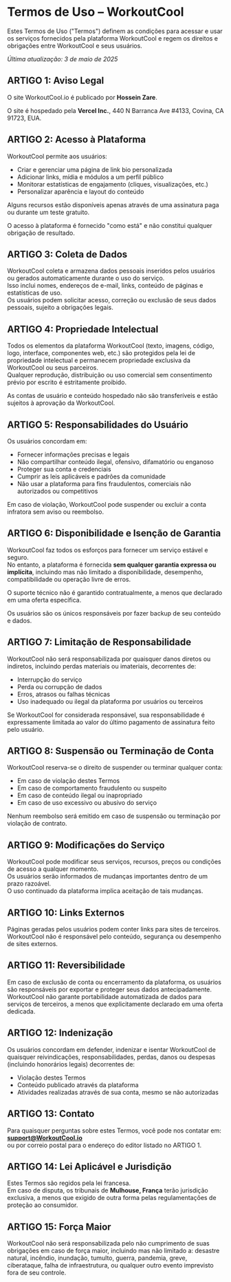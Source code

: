 # Termos de Uso – WorkoutCool

Estes Termos de Uso ("Termos") definem as condições para acessar e usar os serviços fornecidos pela plataforma WorkoutCool e regem os direitos e obrigações entre WorkoutCool e seus usuários.

_Última atualização: 3 de maio de 2025_

## ARTIGO 1: Aviso Legal

O site WorkoutCool.io é publicado por **Hossein Zare**.

O site é hospedado pela **Vercel Inc.**, 440 N Barranca Ave #4133, Covina, CA 91723, EUA.

## ARTIGO 2: Acesso à Plataforma

WorkoutCool permite aos usuários:

- Criar e gerenciar uma página de link bio personalizada  
- Adicionar links, mídia e módulos a um perfil público  
- Monitorar estatísticas de engajamento (cliques, visualizações, etc.)  
- Personalizar aparência e layout do conteúdo

Alguns recursos estão disponíveis apenas através de uma assinatura paga ou durante um teste gratuito.

O acesso à plataforma é fornecido "como está" e não constitui qualquer obrigação de resultado.

## ARTIGO 3: Coleta de Dados

WorkoutCool coleta e armazena dados pessoais inseridos pelos usuários ou gerados automaticamente durante o uso do serviço.  
Isso inclui nomes, endereços de e-mail, links, conteúdo de páginas e estatísticas de uso.  
Os usuários podem solicitar acesso, correção ou exclusão de seus dados pessoais, sujeito a obrigações legais.

## ARTIGO 4: Propriedade Intelectual

Todos os elementos da plataforma WorkoutCool (texto, imagens, código, logo, interface, componentes web, etc.) são protegidos pela lei de propriedade intelectual e permanecem propriedade exclusiva da WorkoutCool ou seus parceiros.  
Qualquer reprodução, distribuição ou uso comercial sem consentimento prévio por escrito é estritamente proibido.

As contas de usuário e conteúdo hospedado não são transferíveis e estão sujeitos à aprovação da WorkoutCool.

## ARTIGO 5: Responsabilidades do Usuário

Os usuários concordam em:

- Fornecer informações precisas e legais  
- Não compartilhar conteúdo ilegal, ofensivo, difamatório ou enganoso  
- Proteger sua conta e credenciais  
- Cumprir as leis aplicáveis e padrões da comunidade  
- Não usar a plataforma para fins fraudulentos, comerciais não autorizados ou competitivos

Em caso de violação, WorkoutCool pode suspender ou excluir a conta infratora sem aviso ou reembolso.

## ARTIGO 6: Disponibilidade e Isenção de Garantia

WorkoutCool faz todos os esforços para fornecer um serviço estável e seguro.  
No entanto, a plataforma é fornecida **sem qualquer garantia expressa ou implícita**, incluindo mas não limitado a disponibilidade, desempenho, compatibilidade ou operação livre de erros.

O suporte técnico não é garantido contratualmente, a menos que declarado em uma oferta específica.

Os usuários são os únicos responsáveis por fazer backup de seu conteúdo e dados.

## ARTIGO 7: Limitação de Responsabilidade

WorkoutCool não será responsabilizada por quaisquer danos diretos ou indiretos, incluindo perdas materiais ou imateriais, decorrentes de:

- Interrupção do serviço  
- Perda ou corrupção de dados  
- Erros, atrasos ou falhas técnicas  
- Uso inadequado ou ilegal da plataforma por usuários ou terceiros

Se WorkoutCool for considerada responsável, sua responsabilidade é expressamente limitada ao valor do último pagamento de assinatura feito pelo usuário.

## ARTIGO 8: Suspensão ou Terminação de Conta

WorkoutCool reserva-se o direito de suspender ou terminar qualquer conta:

- Em caso de violação destes Termos  
- Em caso de comportamento fraudulento ou suspeito  
- Em caso de conteúdo ilegal ou inapropriado  
- Em caso de uso excessivo ou abusivo do serviço

Nenhum reembolso será emitido em caso de suspensão ou terminação por violação de contrato.

## ARTIGO 9: Modificações do Serviço

WorkoutCool pode modificar seus serviços, recursos, preços ou condições de acesso a qualquer momento.  
Os usuários serão informados de mudanças importantes dentro de um prazo razoável.  
O uso continuado da plataforma implica aceitação de tais mudanças.

## ARTIGO 10: Links Externos

Páginas geradas pelos usuários podem conter links para sites de terceiros.  
WorkoutCool não é responsável pelo conteúdo, segurança ou desempenho de sites externos.

## ARTIGO 11: Reversibilidade

Em caso de exclusão de conta ou encerramento da plataforma, os usuários são responsáveis por exportar e proteger seus dados antecipadamente.  
WorkoutCool não garante portabilidade automatizada de dados para serviços de terceiros, a menos que explicitamente declarado em uma oferta dedicada.

## ARTIGO 12: Indenização

Os usuários concordam em defender, indenizar e isentar WorkoutCool de quaisquer reivindicações, responsabilidades, perdas, danos ou despesas (incluindo honorários legais) decorrentes de:

- Violação destes Termos  
- Conteúdo publicado através da plataforma  
- Atividades realizadas através de sua conta, mesmo se não autorizadas

## ARTIGO 13: Contato

Para quaisquer perguntas sobre estes Termos, você pode nos contatar em:  
**[support@WorkoutCool.io](mailto:support@WorkoutCool.io)**  
ou por correio postal para o endereço do editor listado no ARTIGO 1.

## ARTIGO 14: Lei Aplicável e Jurisdição

Estes Termos são regidos pela lei francesa.  
Em caso de disputa, os tribunais de **Mulhouse, França** terão jurisdição exclusiva, a menos que exigido de outra forma pelas regulamentações de proteção ao consumidor.

## ARTIGO 15: Força Maior

WorkoutCool não será responsabilizada pelo não cumprimento de suas obrigações em caso de força maior, incluindo mas não limitado a: desastre natural, incêndio, inundação, tumulto, guerra, pandemia, greve, ciberataque, falha de infraestrutura, ou qualquer outro evento imprevisto fora de seu controle.